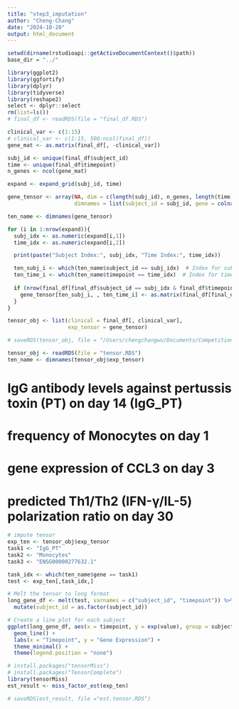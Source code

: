 ```yaml
---
title: "step3_imputation"
author: "Cheng-Chang"
date: "2024-10-20"
output: html_document
---
```


```r
setwd(dirname(rstudioapi::getActiveDocumentContext()$path))
base_dir = "../"

library(ggplot2)
library(ggfortify)
library(dplyr)
library(tidyverse)
library(reshape2)
select <- dplyr::select
rm(list=ls())
# final_df <- readRDS(file = "final_df.RDS")
```

```r
clinical_var <- c(1:15)
# clinical_var <- c(1:15, 500:ncol(final_df))
gene_mat <- as.matrix(final_df[, -clinical_var]) 

subj_id <- unique(final_df$subject_id)
time <- unique(final_df$timepoint)
n_genes <- ncol(gene_mat)

expand <- expand_grid(subj_id, time)

gene_tensor <- array(NA, dim = c(length(subj_id), n_genes, length(time)),
                     dimnames = list(subject_id = subj_id, gene = colnames(gene_mat), timepoint = time))

ten_name <- dimnames(gene_tensor)

for (i in 1:nrow(expand)){
  subj_idx <- as.numeric(expand[i,1])
  time_idx <- as.numeric(expand[i,2])

  print(paste("Subject Index:", subj_idx, "Time Index:", time_idx))

  ten_subj_i <- which(ten_name$subject_id == subj_idx)  # Index for subject_id
  ten_time_i <- which(ten_name$timepoint == time_idx)  # Index for timepoint
  
  if (nrow(final_df[final_df$subject_id == subj_idx & final_df$timepoint == time_idx,-clinical_var]) != 0){
    gene_tensor[ten_subj_i, , ten_time_i] <- as.matrix(final_df[final_df$subject_id == subj_idx & final_df$timepoint == time_idx,-clinical_var])
  }
}
```

```r
tensor_obj <- list(clinical = final_df[, clinical_var],
                   exp_tensor = gene_tensor)

# saveRDS(tensor_obj, file = "/Users/chengchangwu/Documents/Competition/3RD CMI-PB Competition/pipeline/tensor.RDS")
```

```r
tensor_obj <- readRDS(file = "tensor.RDS")
ten_name <- dimnames(tensor_obj$exp_tensor)
```

# IgG antibody levels against pertussis toxin (PT) on day 14 (IgG_PT)
# frequency of Monocytes on day 1
# gene expression of CCL3 on day 3 
# predicted Th1/Th2 (IFN-γ/IL-5) polarization ratio on day 30

```r
# impute tensor
exp_ten <- tensor_obj$exp_tensor
task1 <- "IgG_PT"
task2 <- "Monocytes"
task3 <- "ENSG00000277632.1"

task_idx <- which(ten_name$gene == task1)
test <- exp_ten[,task_idx,]

# Melt the tensor to long format
long_gene_df <- melt(test, varnames = c("subject_id", "timepoint")) %>%
  mutate(subject_id = as.factor(subject_id))

# Create a line plot for each subject
ggplot(long_gene_df, aes(x = timepoint, y = exp(value), group = subject_id, color = subject_id)) +
  geom_line() +
  labs(x = "Timepoint", y = "Gene Expression") +
  theme_minimal() +
  theme(legend.position = "none")
```

```r
# install.packages("tensorMiss")
# install.packages("TensorComplete")
library(tensorMiss)
est_result <- miss_factor_est(exp_ten)
```

```r
# saveRDS(est_result, file ="est.tensor.RDS")
```
